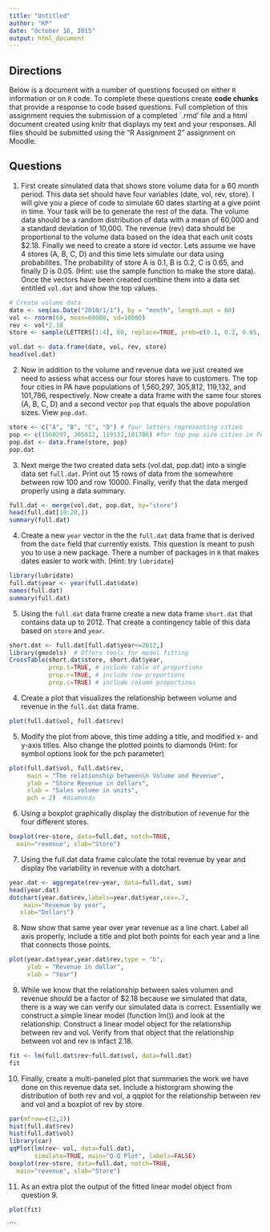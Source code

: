 ```yaml
---
title: "Untitled"
author: "KP"
date: "October 16, 2015"
output: html_document
---
```


## Directions

Below is a document with a number of questions focused on either `R` information or on `R` code.  To complete these questions create **code chunks** that provide a response to code based questions.  Full completion of this assignment requies the submission of a completed `.rmd' file and a html document created using knitr that displays my text and your responses.  All files should be submitted using the "R Assignment 2" assignment on Moodle.


## Questions

1. First create simulated data that shows store volume data for a 60 month period.  This data set should have four variables (date, vol, rev, store).  I will give you a piece of code to simulate 60 dates starting at a give point in time.  Your task will be to generate the rest of the data.  The volume data should be a random distribution of data with a mean of 60,000 and a standard deviation of 10,000. The revenue (rev) data should be proportional to the volume data based on the idea that each unit costs $2.18.  Finally we need to create a store id vector.  Lets assume we have 4 stores (A, B, C, D) and this time lets simulate our data using probabilites.  The probability of store A is 0.1, B is 0.2, C is 0.65, and finally D is 0.05.  (Hint: use the sample function to make the store data).  Once the vectors have been created combine them into a data set entitled `vol.dat` and show the top values. 

```r
# Create volume data
date <- seq(as.Date("2010/1/1"), by = "month", length.out = 60)
vol <- rnorm(60, mean=60000, sd=10000)
rev <- vol*2.18
store <- sample(LETTERS[1:4], 60, replace=TRUE, prob=c(0.1, 0.2, 0.65, 0.05))

vol.dat <- data.frame(date, vol, rev, store)
head(vol.dat)
```


2. Now in addition to the volume and revenue data we just created we need to assess what access our four stores have to customers.  The top four cities in PA have populations of 1,560,297, 305,812, 119,132, and 101,786, respectively.  Now create a data frame with the same four stores (A, B, C, D) and a second vector `pop` that equals the above population sizes.  View `pop.dat`.

```r
store <- c("A", "B", "C", "D") # four letters representing cities
pop <- c(1560297, 305812, 119132,101786) #for top pop size cities in PA
pop.dat <- data.frame(store, pop)
pop.dat
```

3. Next merge the two created data sets (vol.dat, pop.dat) into a single data set `full.dat`.  Print out 15 rows of data from the somewhere between row 100 and row 10000.  Finally, verify that the data merged properly using a data summary. 

```r
full.dat <- merge(vol.dat, pop.dat, by="store")
head(full.dat[10:20,])
summary(full.dat)
```


4. Create a new `year` vector in the the `full.dat` data frame that is derived from the `date` field that currently exists.  This question is meant to push you to use a new package.  There a number of packages in `R` that makes dates easier to work with.  (Hint: try `lubridate`)

```r
library(lubridate)
full.dat$year <- year(full.dat$date)
names(full.dat)
summary(full.dat)
```


5. Using the `full.dat` data frame create a new data frame `short.dat` that contains data up to 2012.  That create a contingency table of this data based on `store` and `year`.  

```r
short.dat <- full.dat[full.dat$year<=2012,]
library(gmodels)  # Offers tools for model fitting
CrossTable(short.dat$store, short.dat$year, 
           prop.t=TRUE, # include table of proportions
           prop.r=TRUE, # include row proportions
           prop.c=TRUE) # include column proportions
```


           
4. Create a plot that visualizes the relationship between volume and revenue in the `full.dat` data frame.  

```r
plot(full.dat$vol, full.dat$rev)
```


5. Modify the plot from above, this time adding a title, and modified x- and y-axis titles.  Also change the plotted points to diamonds (Hint: for symbol options look for the pch parameter)

```r
plot(full.dat$vol, full.dat$rev, 
     main = "The relationship between\n Volume and Revenue",
     ylab = "Store Revenue in dollars",
     xlab = "Sales volume in units",
     pch = 2)  #diamonds
```


6. Using a boxplot graphically display the distribution of revenue for the four different stores.

```r
boxplot(rev~store, data=full.dat, notch=TRUE,
  main="revenue", xlab="Store")
```

7. Using the full.dat data frame calculate the total revenue by year and display the variability in revenue with a dotchart.

```r
year.dat <- aggregate(rev~year, data=full.dat, sum)
head(year.dat)
dotchart(year.dat$rev,labels=year.dat$year,cex=.7,
  	main="Revenue by year", 
   xlab="Dollars")

```


8. Now show that same year over year revenue as a line chart.  Label all axis properly, include a title and plot both points for each year and a line that connects those points.

```r
plot(year.dat$year,year.dat$rev,type = "b",
     ylab = "Revenue in dollar",
     xlab = "Year")
```

9. While we know that the relationship between sales volumen and revenue should be a factor of $2.18 because we simulated that data, there is a way we can verify our simulated data is correct.  Essentially we construct a simple linear model (function lm()) and look at the relationship.  Construct a linear model object for the relationship between rev and vol.  Verify from that object that the relationship between vol and rev is infact 2.18.

```r
fit <- lm(full.dat$rev~full.dat$vol, data=full.dat)
fit
```

10. Finally, create a multi-paneled plot that summaries the work we have done on this revenue data set.  Include a historgram showing the distribution of both rev and vol, a qqplot for the relationship between rev and vol and a boxplot of rev by store.


```r
par(mfrow=c(2,2))
hist(full.dat$rev)
hist(full.dat$vol)
library(car)
qqPlot(lm(rev~ vol, data=full.dat), 
       simulate=TRUE, main="Q-Q Plot", labels=FALSE)
boxplot(rev~store, data=full.dat, notch=TRUE,
  main="revenue", xlab="Store")
```


11. As an extra plot the output of the fitted linear model object from question 9.
```r
plot(fit)
```
```